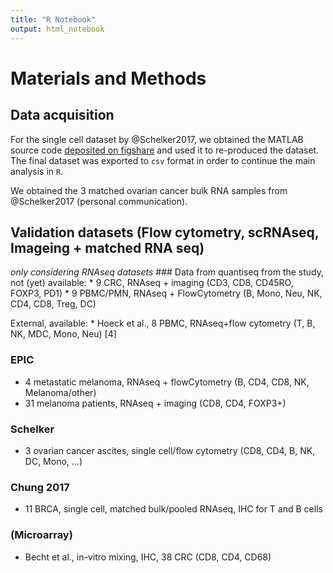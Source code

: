 ```yaml
---
title: "R Notebook"
output: html_notebook
---
```


# Materials and Methods

## Data acquisition
For the single cell dataset by @Schelker2017, we obtained the MATLAB source code [deposited on figshare](https://figshare.com/s/711d3fb2bd3288c8483a) and used it to re-produced the dataset. The final dataset was exported to `csv` format in order to continue the main analysis in `R`. 

We obtained the 3 matched ovarian cancer bulk RNA samples from @Schelker2017 (personal communication).


## Validation datasets (Flow cytometry, scRNAseq, Imageing + matched RNA seq)\
*only considering RNAseq datasets* 
### Data from quantiseq
from the study, not (yet) available:
* 9 CRC, RNAseq + imaging (CD3, CD8, CD45RO, FOXP3, PD1)
* 9 PBMC/PMN, RNAseq + FlowCytometry (B, Mono, Neu, NK, CD4, CD8, Treg, DC)

External, available:
* Hoeck et al., 8 PBMC, RNAseq+flow cytometry (T, B, NK, MDC, Mono, Neu) [4]


### EPIC
* 4 metastatic melanoma, RNAseq + flowCytometry (B, CD4, CD8, NK, Melanoma/other)
* 31 melanoma patients, RNAseq + imaging (CD8, CD4, FOXP3+) 


### Schelker
* 3 ovarian cancer ascites, single cell/flow cytometry (CD8, CD4, B, NK, DC, Mono, ...)


### Chung 2017
* 11 BRCA, single cell, matched bulk/pooled RNAseq, IHC for T and B cells 




### (Microarray)
* Becht et al., in-vitro mixing, IHC, 38 CRC (CD8, CD4, CD68)
